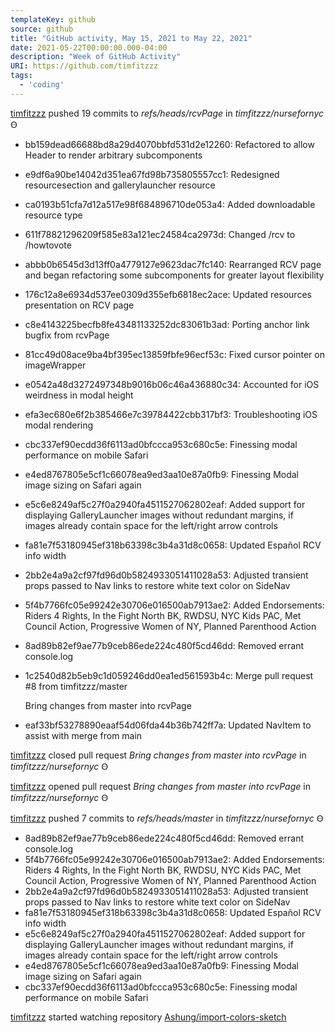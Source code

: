 ---
templateKey: github
source: github
title: "GitHub activity, May 15, 2021 to May 22, 2021"
date: 2021-05-22T00:00:00.000-04:00
description: "Week of GitHub Activity"
URI: https://github.com/timfitzzz
tags: 
  - 'coding'
---

[timfitzzz](https://github.com/timfitzzz) pushed 19 commits to _refs/heads/rcvPage_ in _timfitzzz/nursefornyc_ Ꙫ  
* bb159dead66688bd8a29d4070bbfd531d2e12260: Refactored to allow Header to render arbitrary subcomponents  
* e9df6a90be14042d351ea67fd98b735805557cc1: Redesigned resourcesection and gallerylauncher resource  
* ca0193b51cfa7d12a517e98f684896710de053a4: Added downloadable resource type  
* 611f78821296209f585e83a121ec24584ca2973d: Changed /rcv to /howtovote  
* abbb0b6545d3d13ff0a4779127e9623dac7fc140: Rearranged RCV page and began refactoring some subcomponents for greater layout flexibility  
* 176c12a8e6934d537ee0309d355efb6818ec2ace: Updated resources presentation on RCV page  
* c8e4143225becfb8fe43481133252dc83061b3ad: Porting anchor link bugfix from rcvPage  
* 81cc49d08ace9ba4bf395ec13859fbfe96ecf53c: Fixed cursor pointer on imageWrapper  
* e0542a48d3272497348b9016b06c46a436880c34: Accounted for iOS weirdness in modal height  
* efa3ec680e6f2b385466e7c39784422cbb317bf3: Troubleshooting iOS modal rendering  
* cbc337ef90ecdd36f6113ad0bfccca953c680c5e: Finessing modal performance on mobile Safari  
* e4ed8767805e5cf1c66078ea9ed3aa10e87a0fb9: Finessing Modal image sizing on Safari again  
* e5c6e8249af5c27f0a2940fa4511527062802eaf: Added support for displaying GalleryLauncher images without redundant margins, if images already contain space for the left/right arrow controls  
* fa81e7f53180945ef318b63398c3b4a31d8c0658: Updated Español RCV info width  
* 2bb2e4a9a2cf97fd96d0b5824933051411028a53: Adjusted transient props passed to Nav links to restore white text color on SideNav  
* 5f4b7766fc05e99242e30706e016500ab7913ae2: Added Endorsements: Riders 4 Rights, In the Fight North BK, RWDSU, NYC Kids PAC, Met Council Action, Progressive Women of NY, Planned Parenthood Action  
* 8ad89b82ef9ae77b9ceb86ede224c480f5cd46dd: Removed errant console.log  
* 1c2540d82b5eb9c1d059246dd0ea1ed561593b4c: Merge pull request #8 from timfitzzz/master
  
  Bring changes from master into rcvPage  
* eaf33bf53278890eaaf54d06fda44b36b742ff7a: Updated NavItem to assist with merge from main  

[timfitzzz](https://github.com/timfitzzz) closed pull request _Bring changes from master into rcvPage_ in _timfitzzz/nursefornyc_ Ꙫ  

[timfitzzz](https://github.com/timfitzzz) opened pull request _Bring changes from master into rcvPage_ in _timfitzzz/nursefornyc_ Ꙫ  

[timfitzzz](https://github.com/timfitzzz) pushed 7 commits to _refs/heads/master_ in _timfitzzz/nursefornyc_ Ꙫ  
* 8ad89b82ef9ae77b9ceb86ede224c480f5cd46dd: Removed errant console.log  
* 5f4b7766fc05e99242e30706e016500ab7913ae2: Added Endorsements: Riders 4 Rights, In the Fight North BK, RWDSU, NYC Kids PAC, Met Council Action, Progressive Women of NY, Planned Parenthood Action  
* 2bb2e4a9a2cf97fd96d0b5824933051411028a53: Adjusted transient props passed to Nav links to restore white text color on SideNav  
* fa81e7f53180945ef318b63398c3b4a31d8c0658: Updated Español RCV info width  
* e5c6e8249af5c27f0a2940fa4511527062802eaf: Added support for displaying GalleryLauncher images without redundant margins, if images already contain space for the left/right arrow controls  
* e4ed8767805e5cf1c66078ea9ed3aa10e87a0fb9: Finessing Modal image sizing on Safari again  
* cbc337ef90ecdd36f6113ad0bfccca953c680c5e: Finessing modal performance on mobile Safari  

[timfitzzz](https://github.com/timfitzzz) started watching repository [Ashung/import-colors-sketch](https://github.com/Ashung/import-colors-sketch)  

